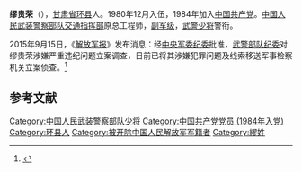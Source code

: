 '''缪贵荣'''（{{bd|1961年}}），[[甘肃省|甘肃省]][[环县|环县]]人。1980年12月入伍，1984年加入[[中国共产党|中国共产党]]。[[中国人民武装警察部队|中国人民武装警察部队]][[中国人民武装警察部队交通部队|交通指挥部]]原总工程师，[[中华人民共和国军事编制#副军级|副军级]]，[[中国人民武装警察部队警衔|武警少将]]警衔。

2015年9月15日，《[[解放军报|解放军报]]》发布消息：经[[中央军事委员会纪律检查委员会|中央军委纪委]]批准，[[中国人民武装警察部队纪律检查委员会|武警部队纪委]]对缪贵荣涉嫌严重违纪问题立案调查，日前已将其涉嫌犯罪问题及线索移送军事检察机关立案侦查。<ref>{{cite web|title=武警交通指挥部原总工程师涉严重违纪被立案调查|url=http://news.163.com/15/0915/17/B3IP0MJJ0001124J.html|date=2015-09-15|publisher=网易|access-date=2016-12-16|archive-date=2020-10-15|archive-url=https://web.archive.org/web/20201015212048/http://news.163.com/15/0915/17/B3IP0MJJ0001124J.html|dead-url=no}}</ref>
==参考文献==
{{reflist}}
{{中共十八大到十九大期间的反腐败工作}}

[[Category:中国人民武装警察部队少将|Category:中国人民武装警察部队少将]]
[[Category:中国共产党党员_(1984年入党)|Category:中国共产党党员 (1984年入党)]]
[[Category:环县人|Category:环县人]]
[[Category:被开除中国人民解放军军籍者|Category:被开除中国人民解放军军籍者]]
[[Category:繆姓|Category:繆姓]]